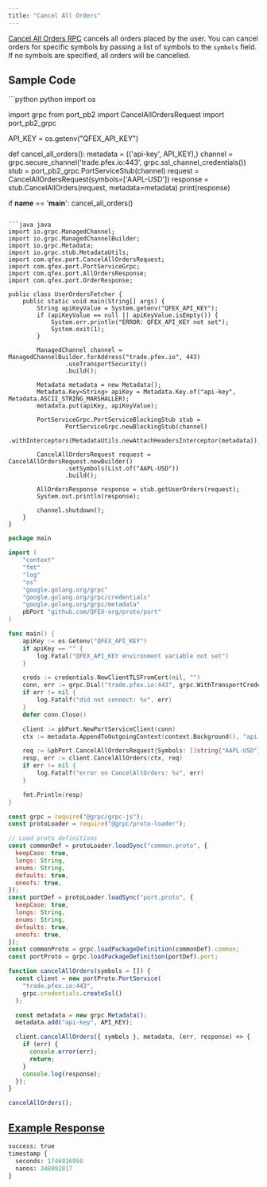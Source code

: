```yaml
---
title: "Cancel All Orders"
---
```


[Cancel All Orders RPC](https://github.com/QFEX-org/proto/blob/main/proto/port.proto#L16) cancels all orders placed by the user.
You can cancel orders for specific symbols by passing a list of symbols to the `symbols` field. If no symbols are specified, all orders will be cancelled.

## Sample Code

<CodeGroup>
```python python
import os

import grpc
from port_pb2 import CancelAllOrdersRequest
import port_pb2_grpc

API_KEY = os.getenv("QFEX_API_KEY")

def cancel_all_orders():
    metadata = (('api-key', API_KEY),)
    channel = grpc.secure_channel('trade.pfex.io:443', grpc.ssl_channel_credentials())
    stub = port_pb2_grpc.PortServiceStub(channel)
    request = CancelAllOrdersRequest(symbols=['AAPL-USD'])
    response = stub.CancelAllOrders(request, metadata=metadata)
    print(response)

if __name__ == '__main__':
    cancel_all_orders()

````

```java java
import io.grpc.ManagedChannel;
import io.grpc.ManagedChannelBuilder;
import io.grpc.Metadata;
import io.grpc.stub.MetadataUtils;
import com.qfex.port.CancelAllOrdersRequest;
import com.qfex.port.PortServiceGrpc;
import com.qfex.port.AllOrdersResponse;
import com.qfex.port.OrderResponse;

public class UserOrdersFetcher {
    public static void main(String[] args) {
        String apiKeyValue = System.getenv("QFEX_API_KEY");
        if (apiKeyValue == null || apiKeyValue.isEmpty()) {
            System.err.println("ERROR: QFEX_API_KEY not set");
            System.exit(1);
        }

        ManagedChannel channel = ManagedChannelBuilder.forAddress("trade.pfex.io", 443)
                .useTransportSecurity()
                .build();

        Metadata metadata = new Metadata();
        Metadata.Key<String> apiKey = Metadata.Key.of("api-key", Metadata.ASCII_STRING_MARSHALLER);
        metadata.put(apiKey, apiKeyValue);

        PortServiceGrpc.PortServiceBlockingStub stub =
                PortServiceGrpc.newBlockingStub(channel)
                        .withInterceptors(MetadataUtils.newAttachHeadersInterceptor(metadata));

        CancelAllOrdersRequest request = CancelAllOrdersRequest.newBuilder()
                .setSymbols(List.of("AAPL-USD"))
                .build();

        AllOrdersResponse response = stub.getUserOrders(request);
        System.out.println(response);

        channel.shutdown();
    }
}
````

```go go
package main

import (
    "context"
    "fmt"
    "log"
    "os"
    "google.golang.org/grpc"
    "google.golang.org/grpc/credentials"
    "google.golang.org/grpc/metadata"
    pbPort "github.com/QFEX-org/proto/port"
)

func main() {
    apiKey := os.Getenv("QFEX_API_KEY")
    if apiKey == "" {
        log.Fatal("QFEX_API_KEY environment variable not set")
    }

    creds := credentials.NewClientTLSFromCert(nil, "")
    conn, err := grpc.Dial("trade.pfex.io:443", grpc.WithTransportCredentials(creds))
    if err != nil {
        log.Fatalf("did not connect: %v", err)
    }
    defer conn.Close()

    client := pbPort.NewPortServiceClient(conn)
    ctx := metadata.AppendToOutgoingContext(context.Background(), "api-key", apiKey)

    req := &pbPort.CancelAllOrdersRequest{Symbols: []string{"AAPL-USD"}}
    resp, err := client.CancelAllOrders(ctx, req)
    if err != nil {
        log.Fatalf("error on CancelAllOrders: %v", err)
    }

    fmt.Println(resp)
}
```

```javascript node
const grpc = require("@grpc/grpc-js");
const protoLoader = require("@grpc/proto-loader");

// Load proto definitions
const commonDef = protoLoader.loadSync("common.proto", {
  keepCase: true,
  longs: String,
  enums: String,
  defaults: true,
  oneofs: true,
});
const portDef = protoLoader.loadSync("port.proto", {
  keepCase: true,
  longs: String,
  enums: String,
  defaults: true,
  oneofs: true,
});
const commonProto = grpc.loadPackageDefinition(commonDef).common;
const portProto = grpc.loadPackageDefinition(portDef).port;

function cancelAllOrders(symbols = []) {
  const client = new portProto.PortService(
    "trade.pfex.io:443",
    grpc.credentials.createSsl()
  );

  const metadata = new grpc.Metadata();
  metadata.add("api-key", API_KEY);

  client.cancelAllOrders({ symbols }, metadata, (err, response) => {
    if (err) {
      console.error(err);
      return;
    }
    console.log(response);
  });
}

cancelAllOrders();
```

</CodeGroup>

## [Example Response](https://github.com/QFEX-org/proto/blob/main/proto/common.proto#L72)

```proto
success: true
timestamp {
  seconds: 1746916950
  nanos: 348992017
}
```
